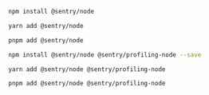 <OnboardingOption optionId="profiling" hideForThisOption>

```bash {tabTitle:npm}
npm install @sentry/node
```

```bash {tabTitle:yarn}
yarn add @sentry/node
```

```bash {tabTitle:pnpm}
pnpm add @sentry/node
```

</OnboardingOption>

<OnboardingOption optionId="profiling">

```bash {tabTitle:npm}
npm install @sentry/node @sentry/profiling-node --save
```

```bash {tabTitle:yarn}
yarn add @sentry/node @sentry/profiling-node
```

```bash {tabTitle:pnpm}
pnpm add @sentry/node @sentry/profiling-node
```

</OnboardingOption>
